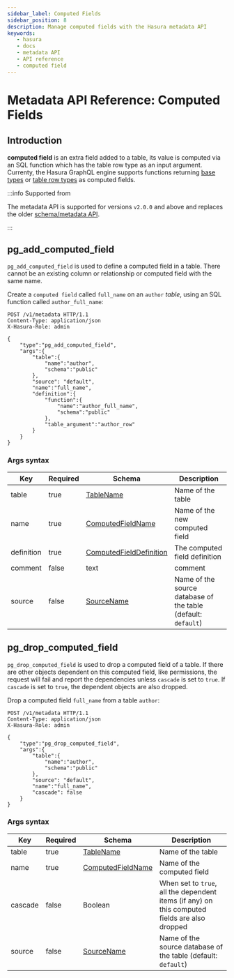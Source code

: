 ```yaml
---
sidebar_label: Computed Fields
sidebar_position: 8
description: Manage computed fields with the Hasura metadata API
keywords:
   - hasura
   - docs
   - metadata API
   - API reference
   - computed field
---
```


# Metadata API Reference: Computed Fields

## Introduction

**computed field** is an extra field added to a table, its value is
computed via an SQL function which has the table row type as an input
argument. Currenty, the Hasura GraphQL engine supports functions
returning [base types](https://www.postgresql.org/docs/current/extend-type-system.mdx#id-1.8.3.5.9)
or [table row types](https://www.postgresql.org/docs/current/rowtypes.mdx#ROWTYPES-DECLARING) as computed fields.

:::info  Supported from

The metadata API is supported for versions `v2.0.0` and above and
replaces the older [schema/metadata API](/graphql/core/api-reference/schema-metadata-api/index.mdx).

:::

## pg_add_computed_field

`pg_add_computed_field` is used to define a computed field in a table.
There cannot be an existing column or relationship or computed field
with the same name.

Create a `computed field` called `full_name` on an `author` *table*,
using an SQL function called `author_full_name`:

```http
POST /v1/metadata HTTP/1.1
Content-Type: application/json
X-Hasura-Role: admin

{
    "type":"pg_add_computed_field",
    "args":{
        "table":{
            "name":"author",
            "schema":"public"
        },
        "source": "default",
        "name":"full_name",
        "definition":{
            "function":{
                "name":"author_full_name",
                "schema":"public"
            },
            "table_argument":"author_row"
        }
    }
}
```

### Args syntax

| Key        | Required | Schema                                                                                            | Description                                                   |
|------------|----------|---------------------------------------------------------------------------------------------------|---------------------------------------------------------------|
| table      | true     | [TableName](/graphql/core/api-reference/syntax-defs.mdx#tablename)                                | Name of the table                                             |
| name       | true     | [ComputedFieldName](/graphql/core/api-reference/syntax-defs.mdx#computedfieldname)                | Name of the new computed field                                |
| definition | true     | [ComputedFieldDefinition](/graphql/core/api-reference/syntax-defs.mdx#computedfielddefinition)    | The computed field definition                                 |
| comment    | false    | text                                                                                              | comment                                                       |
| source     | false    | [SourceName](/graphql/core/api-reference/syntax-defs.mdx#sourcename)                              | Name of the source database of the table (default: `default`) |

## pg_drop_computed_field

`pg_drop_computed_field` is used to drop a computed field of a table. If
there are other objects dependent on this computed field, like
permissions, the request will fail and report the dependencies unless
`cascade` is set to `true`. If `cascade` is set to `true`, the dependent
objects are also dropped.

Drop a computed field `full_name` from a table `author`:

```http
POST /v1/metadata HTTP/1.1
Content-Type: application/json
X-Hasura-Role: admin

{
    "type":"pg_drop_computed_field",
    "args":{
        "table":{
            "name":"author",
            "schema":"public"
        },
        "source": "default",
        "name":"full_name",
        "cascade": false
    }
}
```

### Args syntax

| Key     | Required | Schema                                                                             | Description                                                                                   |
|---------|----------|------------------------------------------------------------------------------------|-----------------------------------------------------------------------------------------------|
| table   | true     | [TableName](/graphql/core/api-reference/syntax-defs.mdx#tablename)                 | Name of the table                                                                             |
| name    | true     | [ComputedFieldName](/graphql/core/api-reference/syntax-defs.mdx#computedfieldname) | Name of the computed field                                                                    |
| cascade | false    | Boolean                                                                            | When set to `true`, all the dependent items (if any) on this computed fields are also dropped |
| source  | false    | [SourceName](/graphql/core/api-reference/syntax-defs.mdx#sourcename)               | Name of the source database of the table (default: `default`)                                 |

